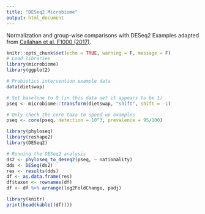 ---
title: "DESeq2.Microbiome"
output: html_document
---

Normalization and group-wise comparisons with DESeq2
Examples adapted from [Callahan et al. F1000 (2017)]().

```{r setup, include=FALSE}
knitr::opts_chunk$set(echo = TRUE, warning = F, message = F)
# Load libraries
library(microbiome)
library(ggplot2)
```

```{r}
# Probiotics intervention example data 
data(dietswap) 

# Set baseline to 0 (in this data set it appears to be 1)
pseq <- microbiome::transform(dietswap, "shift", shift = -1)

# Only check the core taxa to speed up examples
pseq <- core(pseq, detection = 10^3, prevalence = 95/100)
```

```{r}
library(phyloseq)
library(reshape2)
library(DESeq2)

# Running the DESeq2 analysis
ds2 <- phyloseq_to_deseq2(pseq, ~ nationality)
dds <- DESeq(ds2)
res <- results(dds)
df <- as.data.frame(res)
df$taxon <- rownames(df)
df <- df %>% arrange(log2FoldChange, padj)

library(knitr)
print(head(kable((df))))
```

